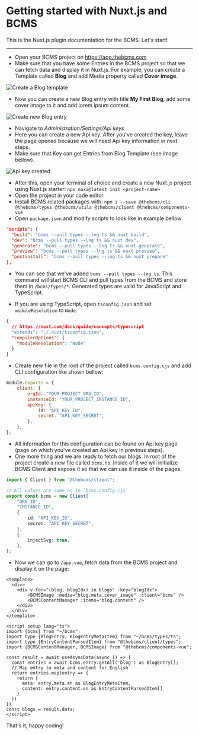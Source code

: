 # Getting started with Nuxt.js and BCMS

This is the Nuxt.js plugin documentation for the BCMS. Let's start!

---

- Open your BCMS project on https://app.thebcms.com
- Make sure that you have some Entries in the BCMS project so that we can fetch
data and display it in Nuxt.js. For example, you can create a Template called
**Blog** and add Media property called **Cover image**.

![Create a Blog template](/integration/1.png)

- Now you can create a new Blog entry with title **My First Blog**, add some cover
image to it and add lorem ipsum content.

![Create new Blog entry](/integration/2.png)

- Navigate to _Administration/Settings/Api keys_
- Here you can create a new Api key. After you've created the key, leave the page opened because we will need Api key information in next steps.
- Make sure that Key can get Entries from Blog Template (see image bellow).

![Api key created](/integration/3.png)

- After this, open your terminal of choice and create a new Nuxt.js project
using Nuxt.js starter: `npx nuxi@latest init <project-name>`
- Open the project in your code editor.
- Install BCMS related packages with: `npm i --save @thebcms/cli @thebcms/types @thebcms/utils @thebcms/client @thebcms/components-vue`
- Open `package.json` and modify scripts to look like in example bellow:

```json
"scripts": {
  "build": "bcms --pull types --lng ts && nuxt build",
  "dev": "bcms --pull types --lng ts && nuxt dev",
  "generate": "bcms --pull types --lng ts && nuxt generate",
  "preview": "bcms --pull types --lng ts && nuxt preview",
  "postinstall": "bcms --pull types --lng ts && nuxt prepare"
},
```

- You can see that we've added `bcms --pull types --lng ts`. This command will
start BCMS CLI and pull types from the BCMS and store them in `/bcms/types/*`.
Generated types are valid for JavaScript and TypeScript.

- If you are using TypeScript, open `tsconfig.json` and set `moduleResolution`
to `Node`:

```json
{
  // https://nuxt.com/docs/guide/concepts/typescript
  "extends": "./.nuxt/tsconfig.json",
  "compilerOptions": {
    "moduleResolution": "Node"
  }
}
```

- Create new file in the root of the project called `bcms.config.cjs` and add
CLI configuration like shown bellow:

```js
module.exports = {
    client: {
        orgId: "YOUR_PROJECT_ORG_ID",
        instanceId: "YOUR_PROJECT_INSTANCE_ID",
        apiKey: {
            id: "API_KEY_ID",
            secret: "API_KEY_SECRET",
        },
    },
};
```

- All information for this configuration can be found on Api key page (page on
which you've created an Api key in previous steps).
- One more thing and we are ready to fetch our blogs. In root of the project
create a new file called `bcms.ts`. Inside of it we will initialize BCMS Client
and expose it so that we can use it inside of the pages.

```ts
import { Client } from "@thebcms/client";

// All values are same as in `bcms.config.cjs`
export const bcms = new Client(
    "ORG_ID",
    "INSTANCE_ID",
    {
        id: "API_KEY_ID",
        secret: "API_KEY_SECRET",
    },
    {
        injectSvg: true,
    },
);
```

- Now we can go to `/app.vue`, fetch data from the BCMS project and
display it on the page:

```vue
<template>
  <div>
    <div v-for="(blog, blogIdx) in blogs" :key="blogIdx">
        <BCMSImage :media="blog.meta.cover_image" :client="bcms" />
        <BCMSContentManager :items="blog.content" />
    </div>
  </div>
</template>

<script setup lang="ts">
import {bcms} from "~/bcms";
import type {BlogEntry, BlogEntryMetaItem} from "~/bcms/types/ts";
import type {EntryContentParsedItem} from "@thebcms/client/types";
import {BCMSContentManager, BCMSImage} from "@thebcms/components-vue";

const result = await useAsyncData(async () => {
  const entries = await bcms.entry.getAll('blog') as BlogEntry[];
  // Map entry to meta and content for English
  return entries.map(entry => {
    return {
      meta: entry.meta.en as BlogEntryMetaItem,
      content: entry.content.en as EntryContentParsedItem[]
    }
  })
})
const blogs = result.data;
</script>
```

That's it, happy coding!
